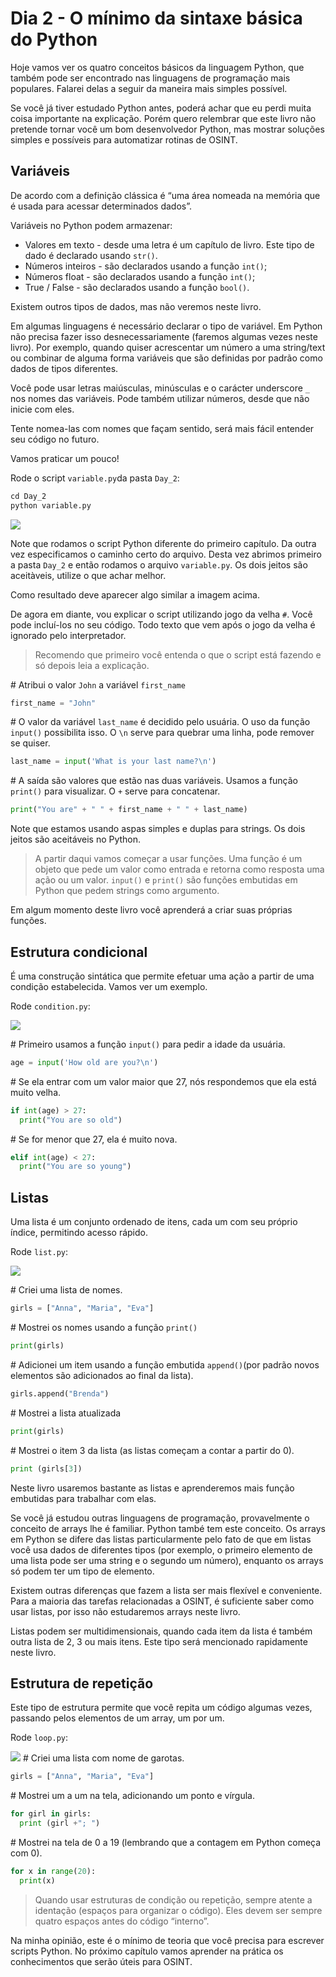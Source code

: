 # Dia 2 - O m&#237;nimo da sintaxe b&#225;sica do Python

Hoje vamos ver os quatro conceitos b&#225;sicos da linguagem Python, que tamb&#233;m pode ser encontrado nas linguagens de programa&#231;&#227;o mais populares. Falarei delas a seguir da maneira mais simples poss&#237;vel.

Se voc&#234; j&#225; tiver estudado Python antes, poder&#225; achar que eu perdi muita coisa importante na explica&#231;&#227;o. Por&#233;m quero relembrar que este livro n&#227;o pretende tornar voc&#234; um bom desenvolvedor Python, mas mostrar solu&#231;&#245;es simples e poss&#237;veis para automatizar rotinas de OSINT.

## Vari&#225;veis

De acordo com a defini&#231;&#227;o cl&#225;ssica &#233; "uma &#225;rea nomeada na mem&#243;ria que &#233; usada para acessar determinados dados".

Vari&#225;veis no Python podem armazenar:

-   Valores em texto - desde uma letra &#233; um cap&#237;tulo de livro. Este tipo de dado &#233; declarado usando `str()`.
-   N&#250;meros inteiros - s&#227;o declarados usando a fun&#231;&#227;o `int()`;
-   N&#250;meros float - s&#227;o declarados usando a fun&#231;&#227;o `int()`;
-   True / False - s&#227;o declarados usando a fun&#231;&#227;o `bool()`.

Existem outros tipos de dados, mas n&#227;o veremos neste livro.

Em algumas linguagens &#233; necess&#225;rio declarar o tipo de vari&#225;vel. Em Python n&#227;o precisa fazer isso desnecessariamente (faremos algumas vezes neste livro). Por exemplo, quando quiser acrescentar um n&#250;mero a uma string/text ou combinar de alguma forma vari&#225;veis que s&#227;o definidas por padr&#227;o como dados de tipos diferentes.

Voc&#234; pode usar letras mai&#250;sculas, min&#250;sculas e o car&#225;cter underscore `_` nos nomes das vari&#225;veis. Pode tamb&#233;m utilizar n&#250;meros, desde que n&#227;o inicie com eles.

Tente nomea-las com nomes que fa&#231;am sentido, ser&#225; mais f&#225;cil entender seu c&#243;digo no futuro.

Vamos praticar um pouco!

Rode o script `variable.py`da pasta `Day_2`:

```python
cd Day_2
python variable.py
```

![](img/ppo_7.png){fig-align="center"}

Note que rodamos o script Python diferente do primeiro cap&#237;tulo. Da outra vez especificamos o caminho certo do arquivo. Desta vez abrimos primeiro a pasta `Day_2` e ent&#227;o rodamos o arquivo `variable.py`. Os dois jeitos s&#227;o aceit&#224;veis, utilize o que achar melhor.

Como resultado deve aparecer algo similar a imagem acima.

De agora em diante, vou explicar o script utilizando jogo da velha `#`. Voc&#234; pode inclu&#237;-los no seu c&#243;digo. Todo texto que vem ap&#243;s o jogo da velha &#233; ignorado pelo interpretador.

>Recomendo que primeiro voc&#234; entenda o que o script est&#225; fazendo e s&#243; depois leia a explica&#231;&#227;o.

\#\ Atribui o valor `John` a vari&#225;vel `first_name`

```python
first_name = "John"
```

\#\ O valor da vari&#225;vel `last_name` &#233; decidido pelo usu&#225;ria. O uso da fun&#231;&#227;o `input()` possibilita isso. O `\n` serve para quebrar uma linha, pode remover se quiser.

```python
last_name = input('What is your last name?\n')
```

\#\ A sa&#237;da s&#227;o valores que est&#227;o nas duas vari&#225;veis. Usamos a fun&#231;&#227;o `print()` para visualizar. O `+` serve para concatenar.

```python
print("You are" + " " + first_name + " " + last_name)
```

Note que estamos usando aspas simples e duplas para strings. Os dois jeitos s&#227;o aceit&#225;veis no Python.

> A partir daqui vamos come&#231;ar a usar fun&#231;&#245;es. Uma fun&#231;&#227;o &#233; um objeto que pede um valor como entrada e retorna como resposta uma a&#231;&#227;o ou um valor. `input()` e `print()` s&#227;o fun&#231;&#245;es embutidas em Python que pedem strings como argumento.

Em algum momento deste livro voc&#234; aprender&#225; a criar suas pr&#243;prias fun&#231;&#245;es.

## Estrutura condicional 

&#201; uma constru&#231;&#227;o sint&#225;tica que permite efetuar uma a&#231;&#227;o a partir de uma condi&#231;&#227;o estabelecida. Vamos ver um exemplo.

Rode `condition.py`:

![](img/ppo_8.png){fig-align="center"}

\#\ Primeiro usamos a fun&#231;&#227;o `input()` para pedir a idade da usu&#225;ria.

```python
age = input('How old are you?\n')
```

\#\ Se ela entrar com um valor maior que 27, n&#243;s respondemos que ela est&#225; muito velha.

```python
if int(age) > 27:
  print("You are so old")
```

\#\ Se for menor que 27, ela &#233; muito nova.

```python
elif int(age) < 27:
  print("You are so young")
```

## Listas

Uma lista &#233; um conjunto ordenado de itens, cada um com seu pr&#243;prio &#237;ndice, permitindo acesso r&#225;pido.

Rode `list.py`: 

![](img/ppo_9.png){fig-align="center"}

\#\ Criei uma lista de nomes.

```python
girls = ["Anna", "Maria", "Eva"]
```

\#\ Mostrei os nomes usando a fun&#231;&#227;o `print()`

```python
print(girls)
```

\#\ Adicionei um item usando a fun&#231;&#227;o embutida `append()`(por padr&#227;o novos elementos s&#227;o adicionados ao final da lista).

```python
girls.append("Brenda")
```

\#\ Mostrei a lista atualizada

```python
print(girls)
```

\#\ Mostrei o item 3 da lista (as listas come&#231;am a contar a partir do 0).

```python
print (girls[3])
```

Neste livro usaremos bastante as listas e aprenderemos mais fun&#231;&#227;o embutidas para trabalhar com elas.

Se voc&#234; j&#225; estudou outras linguagens de programa&#231;&#227;o, provavelmente o conceito de arrays lhe &#233; familiar. Python tamb&#233; tem este conceito. Os arrays em Python se difere das listas particularmente pelo fato de que em listas voc&#234; usa dados de diferentes tipos (por exemplo, o primeiro elemento de uma lista pode ser uma string e o segundo um n&#250;mero), enquanto os arrays s&#243; podem ter um tipo de elemento. 

Existem outras diferen&#231;as que fazem a lista ser mais flex&#237;vel e conveniente. Para a maioria das tarefas relacionadas a OSINT, &#233; suficiente saber como usar listas, por isso n&#227;o estudaremos arrays neste livro. 

Listas podem ser multidimensionais, quando cada item da lista &#233; tamb&#233;m outra lista de 2, 3 ou mais itens. Este tipo ser&#225; mencionado rapidamente neste livro.

## Estrutura de repeti&#231;&#227;o

Este tipo de estrutura permite que voc&#234; repita um c&#243;digo algumas vezes, passando pelos elementos de um array, um por um. 

Rode `loop.py`:

![](img/ppo_10.png){fig-align="center"}
\#\ Criei uma lista com nome de garotas.

```python
girls = ["Anna", "Maria", "Eva"]
```

\#\ Mostrei um a um na tela, adicionando um ponto e v&#237;rgula.

```python
for girl in girls:
  print (girl +"; ")
```

\#\ Mostrei na tela de 0 a 19 (lembrando que a contagem em Python come&#231;a com 0).

```python
for x in range(20):
  print(x)
```

> Quando usar estruturas de condi&#231;&#227;o ou repeti&#231;&#227;o, sempre atente a identa&#231;&#227;o (espa&#231;os para organizar o c&#243;digo). Eles devem ser sempre quatro espa&#231;os antes do c&#243;digo "interno".

Na minha opini&#227;o, este &#233; o m&#237;nimo de teoria que voc&#234; precisa para escrever scripts Python. No pr&#243;ximo cap&#237;tulo vamos aprender na pr&#225;tica os conhecimentos que ser&#227;o &#250;teis para OSINT.






